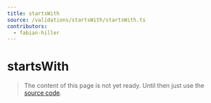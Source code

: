 ```yaml
---
title: startsWith
source: /validations/startsWith/startsWith.ts
contributors:
  - fabian-hiller
---
```


# startsWith

> The content of this page is not yet ready. Until then just use the [source code](https://github.com/fabian-hiller/valibot/blob/main/library/src/validations/startsWith/startsWith.ts).

